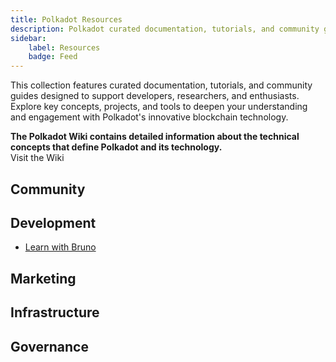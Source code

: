 ```yaml
---
title: Polkadot Resources
description: Polkadot curated documentation, tutorials, and community guides designed to support developers, researchers, and enthusiasts.
sidebar:
    label: Resources
    badge: Feed
---
```



This collection features curated documentation, tutorials, 
and community guides designed to support developers, researchers, 
and enthusiasts. Explore key concepts, projects, and tools to deepen your understanding 
and engagement with Polkadot's innovative blockchain technology. 

<Aside type="tip">
<strong>The Polkadot Wiki contains detailed information about the technical concepts that define Polkadot and its technology.</strong> <br />
<LinkButton   icon="external" variant='minimal' href="https://wiki.polkadot.network">Visit the Wiki</LinkButton>
</Aside>

## Community

## Development
- [Learn with Bruno](https://www.youtube.com/@brunopgalvao/videos)

## Marketing

## Infrastructure

## Governance
